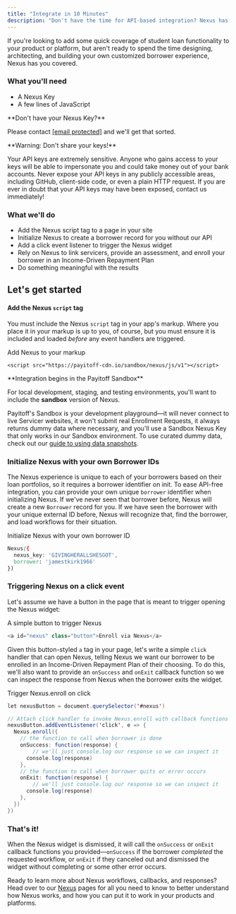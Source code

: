 ```yaml
---
title: "Integrate in 10 Minutes"
description: "Don't have the time for API-based integration? Nexus has you covered."
---
```


If you're looking to add some quick coverage of student loan functionality to your product or platform, but aren't ready to spend the time designing, architecting, and building your own customized borrower experience, Nexus has you covered.

### What you'll need

* A Nexus Key
* A few lines of JavaScript

<Warning>
  **Don't have your Nexus Key?**

  Please contact [\[email protected\]](/cdn-cgi/l/email-protection#87f4e6ebe2f4c7f7e6feeef3e8e1e1a9eee8) and we'll get that sorted.
</Warning>

<Note>
  **Warning: Don't share your keys!**

  Your API keys are extremely sensitive. Anyone who gains access to your keys will be able to impersonate you and could take money out of your bank accounts. Never expose your API keys in any publicly accessible areas, including GitHub, client-side code, or even a plain HTTP request. If you are ever in doubt that your API keys may have been exposed, contact us immediately!
</Note>

### What we'll do

* Add the Nexus script tag to a page in your site
* Initialize Nexus to create a borrower record for you without our API
* Add a click event listener to trigger the Nexus widget
* Rely on Nexus to link servicers, provide an assessment, and enroll your borrower in an Income-Driven Repayment Plan
* Do something meaningful with the results

## Let's get started

#### Add the Nexus `script` tag

You must include the Nexus `script` tag in your app's markup. Where you place it in your markup is up to you, of course, but you must ensure it is included and loaded _before_ any event handlers are triggered.

Add Nexus to your markup

```text Add Nexus to your markup
<script src="https://payitoff-cdn.io/sandbox/nexus/js/v1"></script>
```

<Note>
  **Integration begins in the Payitoff Sandbox**
  
  For local development, staging, and testing environments, you'll want to include the **sandbox** version of Nexus.

  Payitoff's Sandbox is your development playground—it will never connect to live Servicer websites, it won't submit real Enrollment Requests, it always returns dummy data where necessary, and you'll use a Sandbox Nexus Key that only works in our Sandbox environment. To use curated dummy data, check out our [guide to using data snapshots](/docs/data-snapshots).
</Note>

### Initialize Nexus with your own Borrower IDs

The Nexus experience is unique to each of your borrowers based on their loan portfolios, so it requires a borrower identifier on init. To ease API-free integration, you can provide your own unique `borrower` identifier when initializing Nexus. If we've never seen that borrower before, Nexus will create a new `Borrower` record for you. If we have seen the borrower with your unique external ID before, Nexus will recognize that, find the borrower, and load workflows for their situation.

Initialize Nexus with your own borrower ID

```css Initialize Nexus with your own borrower ID
Nexus({
  nexus_key: 'GIVINGHERALLSHESGOT',
  borrower: 'jamestkirk1966'
})
```

### Triggering Nexus on a click event

Let's assume we have a button in the page that is meant to trigger opening the Nexus widget:

A simple button to trigger Nexus

```cs A simple button to trigger Nexus
<a id="nexus" class="button">Enroll via Nexus</a>
```

Given this button-styled `a` tag in your page, let's write a simple `click` handler that can open Nexus, telling Nexus we want our borrower to be enrolled in an Income-Driven Repayment Plan of their choosing. To do this, we'll also want to provide an `onSuccess` and `onExit` callback function so we can inspect the response from Nexus when the borrower exits the widget.

Trigger Nexus.enroll on click

```java Trigger Nexus.enroll on click
let nexusButton = document.querySelector('#nexus')

// Attach click handler to invoke Nexus.enroll with callback functions
nexusButton.addEventListener('click', e => {
  Nexus.enroll({
    // the function to call when borrower is done
    onSuccess: function(response) {
    	// we'll just console.log our response so we can inspect it
      console.log(response)
    },
    // the function to call when borrower quits or error occurs
    onExit: function(response) {
    	// we'll just console.log our response so we can inspect it
      console.log(response)
    },
  })
})
```

### That's it!

When the Nexus widget is dismissed, it will call the `onSuccess` or `onExit` callback functions you provided—`onSuccess` if the borrower _completed_ the requested workflow, or `onExit` if they canceled out and dismissed the widget without completing or some other error occurs.

Ready to learn more about Nexus workflows, callbacks, and responses? Head over to our [Nexus](/docs/nexus) pages for all you need to know to better understand how Nexus works, and how you can put it to work in your products and platforms.